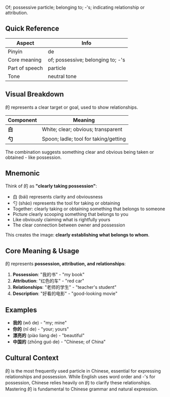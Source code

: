 Of; possessive particle; belonging to; -'s; indicating relationship or attribution.

## Quick Reference

| Aspect         | Info                                    |
| -------------- | --------------------------------------- |
| Pinyin         | de                                      |
| Core meaning   | of; possessive; belonging to; -'s       |
| Part of speech | particle                                |
| Tone           | neutral tone                            |

## Visual Breakdown

的 represents a clear target or goal, used to show relationships.

| Component | Meaning                               |
| --------- | ------------------------------------- |
| **白**    | White; clear; obvious; transparent    |
| **勺**    | Spoon; ladle; tool for taking/getting |

The combination suggests something clear and obvious being taken or obtained - like possession.

## Mnemonic

Think of 的 as **"clearly taking possession"**:

- 白 (bái) represents clarity and obviousness
- 勺 (sháo) represents the tool for taking or obtaining
- Together: clearly taking or obtaining something that belongs to someone
- Picture clearly scooping something that belongs to you
- Like obviously claiming what is rightfully yours
- The clear connection between owner and possession

This creates the image: **clearly establishing what belongs to whom**.

## Core Meaning & Usage

的 represents **possession, attribution, and relationships**:

1. **Possession**: "我的书" - "my book"
2. **Attribution**: "红色的车" - "red car"
3. **Relationships**: "老师的学生" - "teacher's student"
4. **Description**: "好看的电影" - "good-looking movie"

## Examples

- **我的** (wǒ de) - "my; mine"
- **你的** (nǐ de) - "your; yours"
- **漂亮的** (piào liang de) - "beautiful"
- **中国的** (zhōng guó de) - "Chinese; of China"

## Cultural Context

的 is the most frequently used particle in Chinese, essential for expressing relationships and possession. While English uses word order and -'s for possession, Chinese relies heavily on 的 to clarify these relationships. Mastering 的 is fundamental to Chinese grammar and natural expression.